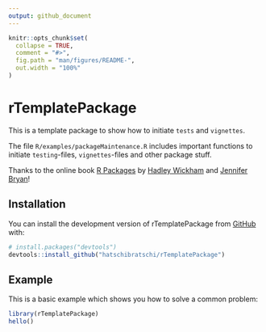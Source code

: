 ```yaml
---
output: github_document
---
```


<!-- README.md is generated from README.Rmd. Please edit that file -->

```r
knitr::opts_chunk$set(
  collapse = TRUE,
  comment = "#>",
  fig.path = "man/figures/README-",
  out.width = "100%"
)
```

# rTemplatePackage

<!-- badges: start -->
<!-- badges: end -->

This is a template package to show how to initiate `tests` and `vignettes`.

The file `R/examples/packageMaintenance.R` includes important functions to initiate `testing`-files, `vignettes`-files and other package stuff.

Thanks to the online book [R Packages](https://r-pkgs.org) by [Hadley Wickham](http://hadley.nz/) and [Jennifer Bryan](http://jennybryan.org/)!

## Installation

You can install the development version of rTemplatePackage from [GitHub](https://github.com/) with:

``` r
# install.packages("devtools")
devtools::install_github("hatschibratschi/rTemplatePackage")
```

## Example

This is a basic example which shows you how to solve a common problem:

```r
library(rTemplatePackage)
hello()

```
